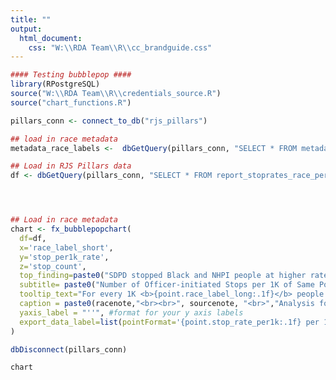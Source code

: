 ```yaml
---
title: ""
output:
  html_document:
    css: "W:\\RDA Team\\R\\cc_brandguide.css"
---
```

<!-- link to Google Font -->
<link href="https://fonts.googleapis.com/css2?family=Inter:wght@100;200;300;400;500;600;700;800;900&display=swap" rel="stylesheet">
```r

#### Testing bubblepop ####
library(RPostgreSQL)
source("W:\\RDA Team\\R\\credentials_source.R")
source("chart_functions.R")

pillars_conn <- connect_to_db("rjs_pillars")

## load in race metadata
metadata_race_labels <-  dbGetQuery(pillars_conn, "SELECT * FROM metadata_race_labels") %>% select(race_base, race_label_short, race_label_long)

## Load in RJS Pillars data
df <- dbGetQuery(pillars_conn, "SELECT * FROM report_stoprates_race_person") %>% filter(race!="total" & race != "nhpi" & race!= "aian" & !is.na(stop_count)) %>% left_join(metadata_race_labels, by = c("race" = "race_base"))




## Load in race metadata
chart <- fx_bubblepopchart(
  df=df, 
  x='race_label_short', 
  y='stop_per1k_rate', 
  z='stop_count',
  top_finding=paste0("SDPD stopped Black and NHPI people at higher rates than other community members."), # this is the top finding from the chart that gets used like a title
  subtitle= paste0("Number of Officer-initiated Stops per 1K of Same Population by Race and Ethnicity"), # this is the more standard chart title that gets used as a subtitle
  tooltip_text="For every 1K <b>{point.race_label_long:.1f}</b> people in San Diego, SDPD stopped <b>{point.stop_per1k_rate:.1f}</b> people perceived as <b>{point.race_label_long:.1f}</b>, a total of <b>{point.stop_count:,0f}</b> people.", # customize your tooltip as a statement, calling out rate and count
  caption = paste0(racenote,"<br><br>", sourcenote, "<br>","Analysis for all officer-initiated stops.","<br>"), # if necessary add a method note between the racenote and sourcenote with a line break, use racenote if graph includes data by race, and always use sourcenote. Each of these are standard objects across all charts
  yaxis_label = "''", #format for your y axis labels
  export_data_label=list(pointFormat='{point.stop_rate_per1k:.1f} per 1K')
)

dbDisconnect(pillars_conn)

```



```r
chart
```

<script>
  widg = document.getElementsByClassName('html-widget'); //find widgets
  for (let i = 0; i < widg.length; i++) { //loop through
    document.getElementsByClassName('highchart')[i].style.width = '100%'; //adjust width
    document.getElementsByClassName('highchart')[i].style.height = '100%'; //adjust height
  }
</script>
